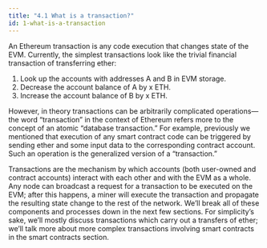 ```yaml
---
title: "4.1 What is a transaction?"
id: 1-what-is-a-transaction
---
```



<Author name="gubsheep" url="https://twitter.com/gubsheep" />

An Ethereum transaction is any code execution that changes state of the EVM. Currently, the simplest transactions look like the trivial financial transaction of transferring ether:

1. Look up the accounts with addresses A and B in EVM storage.
2. Decrease the account balance of A by x ETH.
3. Increase the account balance of B by x ETH.

However, in theory transactions can be arbitrarily complicated operations—the word “transaction” in the context of Ethereum refers more to the concept of an atomic “database transaction.” For example, previously we mentioned that execution of any smart contract code can be triggered by sending ether and some input data to the corresponding contract account. Such an operation is the generalized version of a “transaction.”

Transactions are the mechanism by which accounts (both user-owned and contract accounts) interact with each other and with the EVM as a whole. Any node can broadcast a request for a transaction to be executed on the EVM; after this happens, a miner will execute the transaction and propagate the resulting state change to the rest of the network. We’ll break all of these components and processes down in the next few sections. For simplicity’s sake, we’ll mostly discuss transactions which carry out a transfers of ether; we’ll talk more about more complex transactions involving smart contracts in the smart contracts section.
